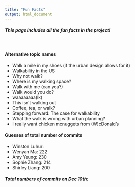 ```yaml
---
title: "Fun Facts"
output: html_document
---
```


<style>
div.blue { background-color:aliceblue; border-radius: 5px; padding: 20px;}
</style>
<div class = "blue">

##### This page includes all the fun facts in the project!

</div>

<br>

#### Alternative topic names
* Walk a mile in my shoes (if the urban design allows for it)
* Walkability in the US
* Why not walk?
* Where is my walking space?
* Walk with me (can you?)
* Walk would you do?
* waaaaaaaa(lk)
* This isn’t walking out
* Coffee, tea, or walk?
* Stepping forward: The case for walkability
* What the walk is wrong with urban planning?
* I really want chicken mcnuggets from (W)cDonald’s 

#### Guesses of total number of commits
* Winston Luhur: 
* Wenyan Ma: 222
* Amy Yeung: 230
* Sophie Zhang: 214
* Shirley Liang: 200
<br>

###### **Total numbers of commits on Dec 10th: **

